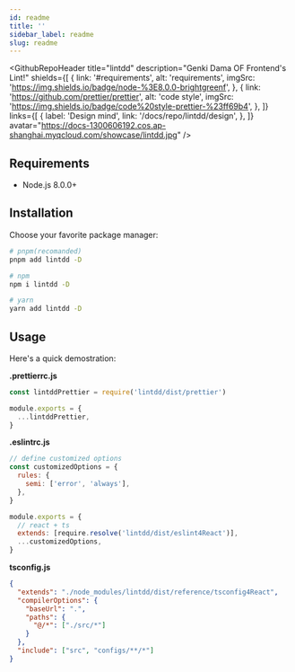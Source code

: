 ```yaml
---
id: readme
title: ''
sidebar_label: readme
slug: readme
---
```



<GithubRepoHeader
  title="lintdd"
  description="Genki Dama OF Frontend's Lint!"
  shields={[
    {
      link: '#requirements',
      alt: 'requirements',
      imgSrc: 'https://img.shields.io/badge/node-%3E8.0.0-brightgreenf',
    },
    {
      link: 'https://github.com/prettier/prettier',
      alt: 'code style',
      imgSrc: 'https://img.shields.io/badge/code%20style-prettier-%23ff69b4',
    },
  ]}
  links={[
    {
      label: 'Design mind',
      link: '/docs/repo/lintdd/design',
    },
  ]}
  avatar="https://docs-1300606192.cos.ap-shanghai.myqcloud.com/showcase/lintdd.jpg"
/>

<!-- -->

## Requirements

- Node.js 8.0.0+

## Installation

Choose your favorite package manager:

```bash
# pnpm(recomanded)
pnpm add lintdd -D

# npm
npm i lintdd -D

# yarn
yarn add lintdd -D
```

## Usage

Here's a quick demostration:

**.prettierrc.js**

```js
const lintddPrettier = require('lintdd/dist/prettier')

module.exports = {
  ...lintddPrettier,
}
```

**.eslintrc.js**

```js
// define customized options
const customizedOptions = {
  rules: {
    semi: ['error', 'always'],
  },
}

module.exports = {
  // react + ts
  extends: [require.resolve('lintdd/dist/eslint4React')],
  ...customizedOptions,
}
```

**tsconfig.js**

```json
{
  "extends": "./node_modules/lintdd/dist/reference/tsconfig4React",
  "compilerOptions": {
    "baseUrl": ".",
    "paths": {
      "@/*": ["./src/*"]
    }
  },
  "include": ["src", "configs/**/*"]
}
```
